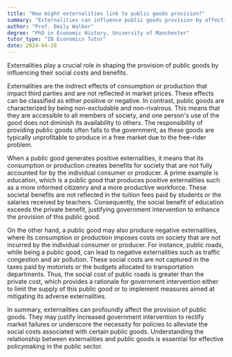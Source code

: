 ```yaml
---
title: "How might externalities link to public goods provision?"
summary: "Externalities can influence public goods provision by affecting the social cost and benefit of these goods."
author: "Prof. Emily Walker"
degree: "PhD in Economic History, University of Manchester"
tutor_type: "IB Economics Tutor"
date: 2024-04-28
---
```


Externalities play a crucial role in shaping the provision of public goods by influencing their social costs and benefits.

Externalities are the indirect effects of consumption or production that impact third parties and are not reflected in market prices. These effects can be classified as either positive or negative. In contrast, public goods are characterized by being non-excludable and non-rivalrous. This means that they are accessible to all members of society, and one person's use of the good does not diminish its availability to others. The responsibility of providing public goods often falls to the government, as these goods are typically unprofitable to produce in a free market due to the free-rider problem.

When a public good generates positive externalities, it means that its consumption or production creates benefits for society that are not fully accounted for by the individual consumer or producer. A prime example is education, which is a public good that produces positive externalities such as a more informed citizenry and a more productive workforce. These societal benefits are not reflected in the tuition fees paid by students or the salaries received by teachers. Consequently, the social benefit of education exceeds the private benefit, justifying government intervention to enhance the provision of this public good.

On the other hand, a public good may also produce negative externalities, where its consumption or production imposes costs on society that are not incurred by the individual consumer or producer. For instance, public roads, while being a public good, can lead to negative externalities such as traffic congestion and air pollution. These social costs are not captured in the taxes paid by motorists or the budgets allocated to transportation departments. Thus, the social cost of public roads is greater than the private cost, which provides a rationale for government intervention either to limit the supply of this public good or to implement measures aimed at mitigating its adverse externalities.

In summary, externalities can profoundly affect the provision of public goods. They may justify increased government intervention to rectify market failures or underscore the necessity for policies to alleviate the social costs associated with certain public goods. Understanding the relationship between externalities and public goods is essential for effective policymaking in the public sector.
    